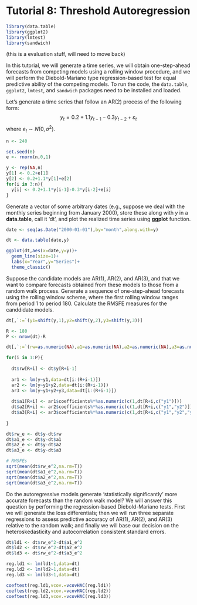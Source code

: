 # Tutorial 8: Threshold Autoregression {-}

```r
library(data.table)
library(ggplot2)
library(lmtest)
library(sandwich)
```

(this is a evaluation stuff, will need to move back)

In this tutorial, we will generate a time series, we will obtain one-step-ahead forecasts from competing models using a rolling window procedure, and we will perform the Diebold-Mariano type regression-based test for equal predictive ability of the competing models. To run the code, the `data.table`, `ggplot2`, `lmtest`, and `sandwich` packages need to be installed and loaded.

Let's generate a time series that follow an AR(2) process of the following form: 
$$y_t = 0.2+1.1y_{t-1}-0.3y_{t-2}+\varepsilon_t$$
where $e_{t} \sim N(0,\sigma^2)$. 

```r
n <- 240

set.seed(6)
e <- rnorm(n,0,1)

y <- rep(NA,n)
y[1] <- 0.2+e[1]
y[2] <- 0.2+1.1*y[1]+e[2]
for(i in 3:n){
  y[i] <- 0.2+1.1*y[i-1]-0.3*y[i-2]+e[i]
}
```

Generate a vector of some arbitrary dates (e.g., suppose we deal with the monthly series beginning from January 2000), store these along with $y$ in a **data.table**, call it 'dt', and plot the realized time series using **ggplot** function.

```r
date <- seq(as.Date("2000-01-01"),by="month",along.with=y)

dt <- data.table(date,y)

ggplot(dt,aes(x=date,y=y))+
  geom_line(size=1)+
  labs(x="Year",y="Series")+
  theme_classic()
```

Suppose the candidate models are AR(1), AR(2), and AR(3), and that we want to compare forecasts obtained from these models to those from a random walk process. Generate a sequence of one-step-ahead forecasts using the rolling window scheme, where the first rolling window ranges from period 1 to period 180. Calculate the RMSFE measures for the canddidate models.

```r
dt[,`:=`(y1=shift(y,1),y2=shift(y,2),y3=shift(y,3))]

R <- 180
P <- nrow(dt)-R

dt[,`:=`(rw=as.numeric(NA),a1=as.numeric(NA),a2=as.numeric(NA),a3=as.numeric(NA))]

for(i in 1:P){
  
  dt$rw[R+i] <- dt$y[R+i-1]
  
  ar1 <- lm(y~y1,data=dt[i:(R+i-1)])
  ar2 <- lm(y~y1+y2,data=dt[i:(R+i-1)])
  ar3 <- lm(y~y1+y2+y3,data=dt[i:(R+i-1)])
  
  dt$a1[R+i] <- ar1$coefficients%*%as.numeric(c(1,dt[R+i,c("y1")]))
  dt$a2[R+i] <- ar2$coefficients%*%as.numeric(c(1,dt[R+i,c("y1","y2")]))
  dt$a3[R+i] <- ar3$coefficients%*%as.numeric(c(1,dt[R+i,c("y1","y2","y3")]))
  
}

dt$rw_e <- dt$y-dt$rw
dt$a1_e <- dt$y-dt$a1
dt$a2_e <- dt$y-dt$a2
dt$a3_e <- dt$y-dt$a3

# RMSFEs
sqrt(mean(dt$rw_e^2,na.rm=T))
sqrt(mean(dt$a1_e^2,na.rm=T))
sqrt(mean(dt$a2_e^2,na.rm=T))
sqrt(mean(dt$a3_e^2,na.rm=T))
```

Do the autoregressive models generate 'statistically significantly' more accurate forecasts than the random walk model? We will answer this question by performing the regression-based Diebold-Mariano tests. First we will generate the loss differentials; then we will run three separate regressions to assess predictive accuracy of AR(1), AR(2), and AR(3) relative to the random walk; and finally we will base our decision on the heteroskedasticity and autocorrelation consistent standard errors.


```r
dt$ld1 <- dt$rw_e^2-dt$a1_e^2
dt$ld2 <- dt$rw_e^2-dt$a2_e^2
dt$ld3 <- dt$rw_e^2-dt$a3_e^2

reg.ld1 <- lm(ld1~1,data=dt)
reg.ld2 <- lm(ld2~1,data=dt)
reg.ld3 <- lm(ld3~1,data=dt)

coeftest(reg.ld1,vcov.=vcovHAC(reg.ld1))
coeftest(reg.ld2,vcov.=vcovHAC(reg.ld2))
coeftest(reg.ld3,vcov.=vcovHAC(reg.ld3))
```

